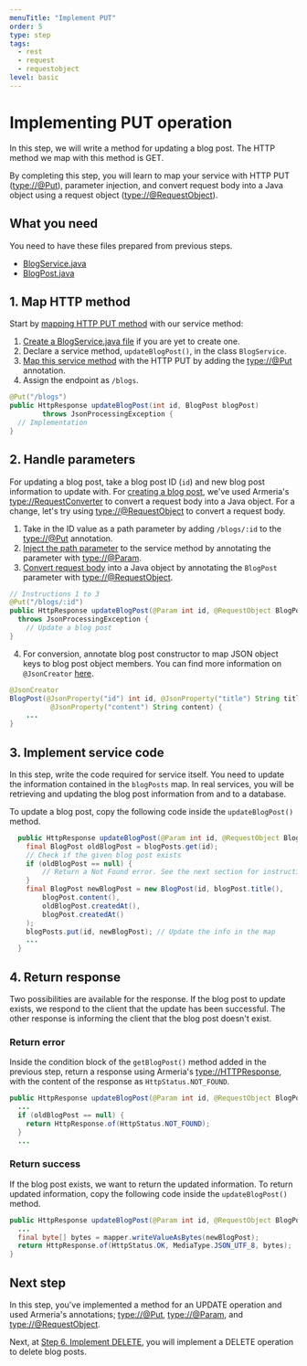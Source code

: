 ```yaml
---
menuTitle: "Implement PUT"
order: 5
type: step
tags:
  - rest
  - request
  - requestobject
level: basic
---
```


# Implementing PUT operation

In this step, we will write a method for updating a blog post. The HTTP method we map with this method is GET.

<TutorialSteps current={5} />

By completing this step, you will learn to map your service with HTTP PUT (<type://@Put>), parameter injection, and convert request body into a Java object using a request object (<type://@RequestObject>).

## What you need

You need to have these files prepared from previous steps.

- [BlogService.java](./tutorial-blog-rest-step3#0-create-a-service-file)
- [BlogPost.java](./tutorial-blog-rest-step2)

## 1. Map HTTP method

Start by [mapping HTTP PUT method](/docs/server-annotated-service#mapping-http-service-methods) with our service method:

1. [Create a BlogService.java file](./tutorial-blog-rest-step3#0-create-a-service-file) if you are yet to create one.
2. Declare a service method, `updateBlogPost()`, in the class `BlogService`.
3. [Map this service method](/docs/server-annotated-service#mapping-http-service-methods) with the HTTP PUT by adding the <type://@Put> annotation.
4. Assign the endpoint as `/blogs`.

```java filename=BlogService.java highlight=1
@Put("/blogs")
public HttpResponse updateBlogPost(int id, BlogPost blogPost)
        throws JsonProcessingException {
  // Implementation
}
```

## 2. Handle parameters

For updating a blog post, take a blog post ID (`id`) and new blog post information to update with. For [creating a blog post](./tutorial-blog-rest-step3), we've used Armeria's <type://RequestConverter> to convert a request body into a Java object. For a change, let's try using <type://@RequestObject> to convert a request body.

1. Take in the ID value as a path parameter by adding `/blogs/:id` to the <type://@Put> annotation.
2. [Inject the path parameter](/docs/server-annotated-service#parameter-injection) to the service method by annotating the parameter with <type://@Param>.
3. [Convert request body](/docs/server-annotated-service#converting-an-http-request-to-a-java-object) into a Java object by annotating the `BlogPost` parameter with <type://@RequestObject>.
  ```java filename=BlogService.java
  // Instructions 1 to 3
  @Put("/blogs/:id")
  public HttpResponse updateBlogPost(@Param int id, @RequestObject BlogPost blogPost)
    throws JsonProcessingException {
      // Update a blog post
  }
  ```
4. For conversion, annotate blog post constructor to map JSON object keys to blog post object members. You can find more information on `@JsonCreator` [here](https://www.baeldung.com/jackson-annotations#1-jsoncreator).
  ```java filename=BlogPost.java
  @JsonCreator
  BlogPost(@JsonProperty("id") int id, @JsonProperty("title") String title,
            @JsonProperty("content") String content) {
      ...
  }
  ```

## 3. Implement service code

In this step, write the code required for service itself. You need to update the information contained in the `blogPosts` map. In real services, you will be retrieving and updating the blog post information from and to a database.

To update a blog post, copy the following code inside the `updateBlogPost()` method.

```java filename=BlogService.java
  public HttpResponse updateBlogPost(@Param int id, @RequestObject BlogPost blogPost){
    final BlogPost oldBlogPost = blogPosts.get(id);
    // Check if the given blog post exists
    if (oldBlogPost == null) {
        // Return a Not Found error. See the next section for instructions
    }
    final BlogPost newBlogPost = new BlogPost(id, blogPost.title(),
        blogPost.content(),
        oldBlogPost.createdAt(),
        blogPost.createdAt()
    );
    blogPosts.put(id, newBlogPost); // Update the info in the map
    ...
  }
```

## 4. Return response

Two possibilities are available for the response. If the blog post to update exists, we respond to the client that the update has been successful. The other response is informing the client that the blog post doesn't exist.

### Return error

Inside the condition block of the `getBlogPost()` method added in the previous step, return a response using Armeria's <type://HTTPResponse>, with the content of the response as `HttpStatus.NOT_FOUND`.

```java filename=BlogService.java highlight=4
public HttpResponse updateBlogPost(@Param int id, @RequestObject BlogPost blogPost){
  ...
  if (oldBlogPost == null) {
    return HttpResponse.of(HttpStatus.NOT_FOUND);
  }
  ...
```

### Return success

If the blog post exists, we want to return the updated information. To return updated information, copy the following code inside the `updateBlogPost()` method.

```java filename=BlogService.java
public HttpResponse updateBlogPost(@Param int id, @RequestObject BlogPost blogPost){
  ...
  final byte[] bytes = mapper.writeValueAsBytes(newBlogPost);
  return HttpResponse.of(HttpStatus.OK, MediaType.JSON_UTF_8, bytes);
}
```

## Next step

In this step, you've implemented a method for an UPDATE operation and used Armeria's annotations; <type://@Put>, <type://@Param>, and <type://@RequestObject>.

Next, at [Step 6. Implement DELETE](./tutorial-blog-rest-step6), you will implement a DELETE operation to delete blog posts.

<TutorialSteps current={5} />